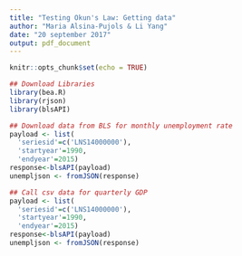 ```yaml
---
title: "Testing Okun's Law: Getting data"
author: "Maria Alsina-Pujols & Li Yang"
date: "20 september 2017"
output: pdf_document
---
```



```r
knitr::opts_chunk$set(echo = TRUE)
```

```r
## Download Libraries
library(bea.R)
library(rjson)
library(blsAPI)
```

```r
## Download data from BLS for monthly unemployment rate 
payload <- list(
  'seriesid'=c('LNS14000000'),
  'startyear'=1990,
  'endyear'=2015)
response<-blsAPI(payload)
unempljson <- fromJSON(response)
```

```r
## Call csv data for quarterly GDP 
payload <- list(
  'seriesid'=c('LNS14000000'),
  'startyear'=1990,
  'endyear'=2015)
response<-blsAPI(payload)
unempljson <- fromJSON(response)
```